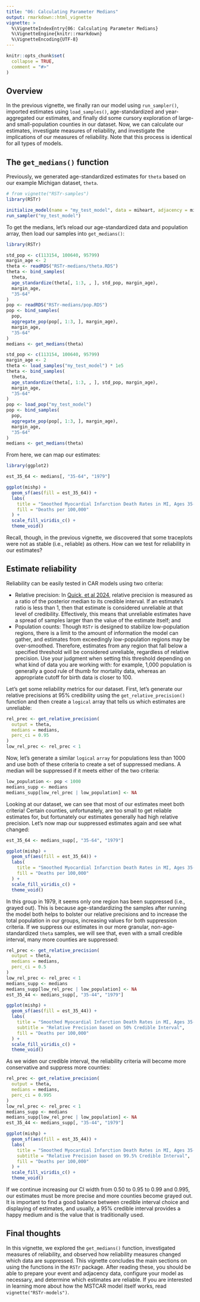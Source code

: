 ```yaml
---
title: "06: Calculating Parameter Medians"
output: rmarkdown::html_vignette
vignette: >
  %\VignetteIndexEntry{06: Calculating Parameter Medians}
  %\VignetteEngine{knitr::rmarkdown}
  %\VignetteEncoding{UTF-8}
---
```


```r
knitr::opts_chunk$set(
  collapse = TRUE,
  comment = "#>"
)
```

## Overview

In the previous vignette, we finally ran our model using `run_sampler()`, imported estimates using `load_samples()`, age-standardized and year-aggregated our estimates, and finally did some cursory exploration of large- and small-population counties in our dataset. Now, we can calculate our estimates, investigate measures of reliability, and investigate the implications of our measures of reliability. Note that this process is identical for all types of models.

## The `get_medians()` function

Previously, we generated age-standardized estimates for `theta` based on our example Michigan dataset, `theta`.

```r
# from vignette("RSTr-samples")
library(RSTr)

initialize_model(name = "my_test_model", data = miheart, adjacency = miadj)
run_sampler("my_test_model")
```

To get the medians, let's reload our age-standardized data and population array, then load our samples into `get_medians()`:

```r
library(RSTr)

std_pop <- c(113154, 100640, 95799)
margin_age <- 2
theta <- readRDS("RSTr-medians/theta.RDS")
theta <- bind_samples(
  theta,
  age_standardize(theta[, 1:3, , ], std_pop, margin_age),
  margin_age,
  "35-64"
)
pop <- readRDS("RSTr-medians/pop.RDS")
pop <- bind_samples(
  pop,
  aggregate_pop(pop[, 1:3, ], margin_age),
  margin_age,
  "35-64"
)
medians <- get_medians(theta)
```

```r
std_pop <- c(113154, 100640, 95799)
margin_age <- 2
theta <- load_samples("my_test_model") * 1e5
theta <- bind_samples(
  theta,
  age_standardize(theta[, 1:3, , ], std_pop, margin_age),
  margin_age,
  "35-64"
)
pop <- load_pop("my_test_model")
pop <- bind_samples(
  pop,
  aggregate_pop(pop[, 1:3, ], margin_age),
  margin_age,
  "35-64"
)
medians <- get_medians(theta)
```

From here, we can map our estimates:

```r
library(ggplot2)

est_35_64 <- medians[, "35-64", "1979"]

ggplot(mishp) +
  geom_sf(aes(fill = est_35_64)) +
  labs(
    title = "Smoothed Myocardial Infarction Death Rates in MI, Ages 35-64, 1979",
    fill = "Deaths per 100,000"
  ) +
  scale_fill_viridis_c() +
  theme_void()
```

Recall, though, in the previous vignette, we discovered that some traceplots were not as stable (i.e., reliable) as others. How can we test for reliability in our estimates?

## Estimate reliability

Reliability can be easily tested in CAR models using two criteria:

-   Relative precision: In [Quick, et al 2024](https://doi.org/10.1177/0282423X241244917), relative precision is measured as a ratio of the posterior median to its credible interval. If an estimate's ratio is less than 1, then that estimate is considered unreliable at that level of credibility. Effectively, this means that unreliable estimates have a spread of samples larger than the value of the estimate itself; and
-   Population counts: Though `RSTr` is designed to stabilize low-population regions, there is a limit to the amount of information the model can gather, and estimates from exceedingly low-population regions may be over-smoothed. Therefore, estimates from any region that fall below a specified threshold will be considered unreliable, regardless of relative precision. Use your judgment when setting this threshold depending on what kind of data you are working with: for example, 1,000 population is generally a good rule of thumb for mortality data, whereas an appropriate cutoff for birth data is closer to 100.

Let's get some reliability metrics for our dataset. First, let's generate our relative precisions at 95% credibility using the `get_relative_precision()` function and then create a `logical` array that tells us which estimates are unreliable:

```r
rel_prec <- get_relative_precision(
  output = theta,
  medians = medians,
  perc_ci = 0.95
)
low_rel_prec <- rel_prec < 1
```

Now, let's generate a similar `logical` `array` for populations less than 1000 and use both of these criteria to create a set of suppressed medians. A median will be suppressed if it meets either of the two criteria:

```r
low_population <- pop < 1000
medians_supp <- medians
medians_supp[low_rel_prec | low_population] <- NA
```

Looking at our dataset, we can see that most of our estimates meet both criteria! Certain counties, unfortunately, are too small to get reliable estimates for, but fortunately our estimates generally had high relative precision. Let's now map our suppressed estimates again and see what changed:

```r
est_35_64 <- medians_supp[, "35-64", "1979"]

ggplot(mishp) +
  geom_sf(aes(fill = est_35_64)) +
  labs(
    title = "Smoothed Myocardial Infarction Death Rates in MI, Ages 35-64, 1979",
    fill = "Deaths per 100,000"
  ) +
  scale_fill_viridis_c() +
  theme_void()
```

In this group in 1979, it seems only one region has been suppressed (i.e., grayed out). This is because age-standardizing the samples after running the model both helps to bolster our relative precisions and to increase the total population in our groups, increasing values for both suppression criteria. If we suppress our estimates in our more granular, non-age-standardized `theta` samples, we will see that, even with a small credible interval, many more counties are suppressed:

```r
rel_prec <- get_relative_precision(
  output = theta,
  medians = medians,
  perc_ci = 0.5
)
low_rel_prec <- rel_prec < 1
medians_supp <- medians
medians_supp[low_rel_prec | low_population] <- NA
est_35_44 <- medians_supp[, "35-44", "1979"]

ggplot(mishp) +
  geom_sf(aes(fill = est_35_44)) +
  labs(
    title = "Smoothed Myocardial Infarction Death Rates in MI, Ages 35-44, 1979",
    subtitle = "Relative Precision based on 50% Credible Interval",
    fill = "Deaths per 100,000"
  ) +
  scale_fill_viridis_c() +
  theme_void()
```

As we widen our credible interval, the reliability criteria will become more conservative and suppress more counties:

```r
rel_prec <- get_relative_precision(
  output = theta,
  medians = medians,
  perc_ci = 0.995
)
low_rel_prec <- rel_prec < 1
medians_supp <- medians
medians_supp[low_rel_prec | low_population] <- NA
est_35_44 <- medians_supp[, "35-44", "1979"]

ggplot(mishp) +
  geom_sf(aes(fill = est_35_44)) +
  labs(
    title = "Smoothed Myocardial Infarction Death Rates in MI, Ages 35-44, 1979",
    subtitle = "Relative Precision based on 99.5% Credible Interval",
    fill = "Deaths per 100,000"
  ) +
  scale_fill_viridis_c() +
  theme_void()
```

If we continue increasing our CI width from 0.50 to 0.95 to 0.99 and 0.995, our estimates must be more precise and more counties become grayed out. It is important to find a good balance between credible interval choice and displaying of estimates, and usually, a 95% credible interval provides a happy medium and is the value that is traditionally used.

## Final thoughts

In this vignette, we explored the `get_medians()` function, investigated measures of reliability, and observed how reliability measures changed which data are suppressed. This vignette concludes the main sections on using the functions in the `RSTr` package. After reading these, you should be able to prepare your event and adjacency data, configure your model as necessary, and determine which estimates are reliable. If you are interested in learning more about how the MSTCAR model itself works, read `vignette("RSTr-models")`.

